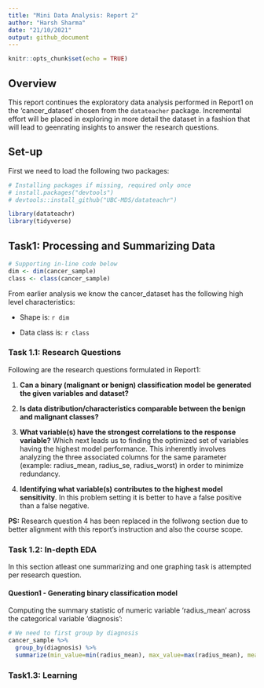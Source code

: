 ```yaml
---
title: "Mini Data Analysis: Report 2"
author: "Harsh Sharma"
date: "21/10/2021"
output: github_document
---
```


```r
knitr::opts_chunk$set(echo = TRUE)
```

## Overview
This report continues the exploratory data analysis performed in Report1 on the 'cancer_dataset' chosen from the `datateacher` package. Incremental effort will be placed in exploring in more detail the dataset in a fashion that will lead to geenrating insights to answer the research questions.

## Set-up
First we need to load the following two packages:

```r
# Installing packages if missing, required only once
# install.packages("devtools")
# devtools::install_github("UBC-MDS/datateachr")

library(datateachr)
library(tidyverse)
```

## Task1: Processing and Summarizing Data

```r
# Supporting in-line code below
dim <- dim(cancer_sample)
class <- class(cancer_sample)
```

From earlier analysis we know the cancer_dataset has the following high level characteristics:

  - Shape is: `r dim`
  
  - Data class is: `r class`
  
### Task 1.1: Research Questions

Following are the research questions formulated in Report1:

1. **Can a binary (malignant or benign) classification model be generated the given variables and dataset?**

2.  **Is data distribution/characteristics comparable between the benign and malignant classes?**

3.  **What variable(s) have the strongest correlations to the response variable?**
Which next leads us to finding the optimized set of variables having the highest model performance. This inherently involves analyzing the three associated columns for the same parameter (example: radius\_mean, radius\_se, radius\_worst) in order to minimize redundancy.

4.  **Identifying what variable(s) contributes to the highest model sensitivity**.
In this problem setting it is better to have a false positive than a false negative.

**PS:** Research question 4 has been replaced in the follwong section due to better alignment with this report's instruction and also the course scope.

### Task 1.2: In-depth EDA
In this section atleast one summarizing and one graphing task is attempted per research question.

#### Question1 - Generating binary classification model
Computing the summary statistic of numeric variable 'radius_mean' across the categorical variable 'diagnosis':

```r
# We need to first group by diagnosis
cancer_sample %>%
  group_by(diagnosis) %>%
  summarize(min_value=min(radius_mean), max_value=max(radius_mean), mean=mean(radius_mean,na.rm=TRUE),median=median(radius_mean), sd=sd(radius_mean))
```


### Task1.3: Learning